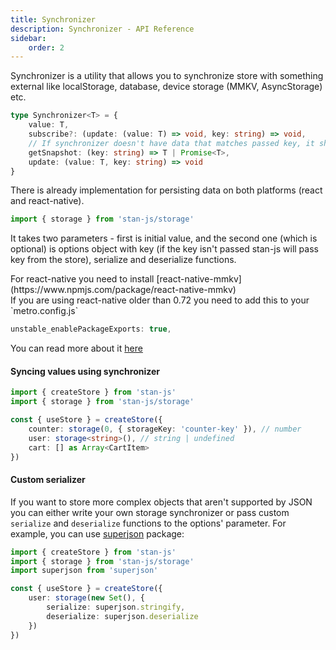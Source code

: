 ```yaml
---
title: Synchronizer
description: Synchronizer - API Reference
sidebar:
    order: 2
---
```


Synchronizer is a utility that allows you to synchronize store with something external like localStorage, database, device storage (MMKV, AsyncStorage) etc.

```typescript
type Synchronizer<T> = {
    value: T,
    subscribe?: (update: (value: T) => void, key: string) => void,
    // If synchronizer doesn't have data that matches passed key, it should throw
    getSnapshot: (key: string) => T | Promise<T>,
    update: (value: T, key: string) => void
}
```

There is already implementation for persisting data on both platforms (react and react-native).

```ts
import { storage } from 'stan-js/storage'
```
It takes two parameters - first is initial value, and the second one (which is optional) is options object with key (if the key isn't passed stan-js will pass key from the store), serialize and deserialize functions.


<Aside type="note" title="React Native MMKV">
For react-native you need to install [react-native-mmkv](https://www.npmjs.com/package/react-native-mmkv)
</Aside>
<Aside type="caution" title="React Native < 0.72">
If you are using react-native older than 0.72 you need to add this to your `metro.config.js`

```js
unstable_enablePackageExports: true,
```

You can read more about it [here](https://reactnative.dev/blog/2023/06/21/package-exports-support)
</Aside>

#### Syncing values using synchronizer

```typescript
import { createStore } from 'stan-js'
import { storage } from 'stan-js/storage'

const { useStore } = createStore({
    counter: storage(0, { storageKey: 'counter-key' }), // number
    user: storage<string>(), // string | undefined
    cart: [] as Array<CartItem>
})
```

#### Custom serializer

If you want to store more complex objects that aren't supported by JSON you can either write your own storage synchronizer or pass custom `serialize` and `deserialize` functions to the options' parameter. For example, you can use [superjson](https://github.com/blitz-js/superjson) package:
```typescript
import { createStore } from 'stan-js'
import { storage } from 'stan-js/storage'
import superjson from 'superjson'

const { useStore } = createStore({
    user: storage(new Set(), {
        serialize: superjson.stringify,
        deserialize: superjson.deserialize
    })
})
```
